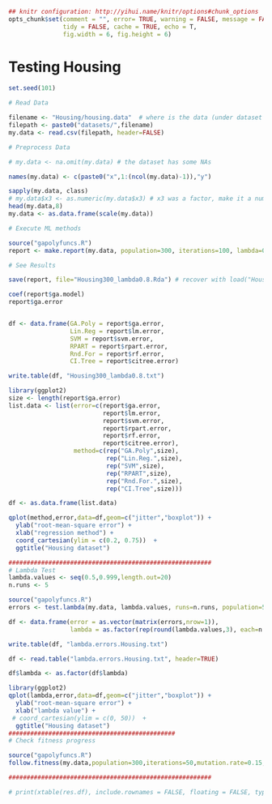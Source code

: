 ```r
## knitr configuration: http://yihui.name/knitr/options#chunk_options
opts_chunk$set(comment = "", error= TRUE, warning = FALSE, message = FALSE,
               tidy = FALSE, cache = TRUE, echo = T,
               fig.width = 6, fig.height = 6)
```
Testing Housing
========================================================

```r
set.seed(101)

# Read Data

filename <- "Housing/housing.data"  # where is the data (under dataset folder)
filepath <- paste0("datasets/",filename)
my.data <- read.csv(filepath, header=FALSE)

# Preprocess Data

# my.data <- na.omit(my.data) # the dataset has some NAs

names(my.data) <- c(paste0("x",1:(ncol(my.data)-1)),"y")

sapply(my.data, class)
# my.data$x3 <- as.numeric(my.data$x3) # x3 was a factor, make it a numeric value
head(my.data,8)
my.data <- as.data.frame(scale(my.data))

# Execute ML methods

source("gapolyfuncs.R")
report <- make.report(my.data, population=300, iterations=100, lambda=0.8, runs=25)

# See Results

save(report, file="Housing300_lambda0.8.Rda") # recover with load("Housing300.Rda") 

coef(report$ga.model)
report$ga.error


df <- data.frame(GA.Poly = report$ga.error,
                 Lin.Reg = report$lm.error,
                 SVM = report$svm.error,
                 RPART = report$rpart.error,
                 Rnd.For = report$rf.error,
                 CI.Tree = report$citree.error)

write.table(df, "Housing300_lambda0.8.txt")

library(ggplot2)
size <- length(report$ga.error)
list.data <- list(error=c(report$ga.error, 
                          report$lm.error,
                          report$svm.error,
                          report$rpart.error,
                          report$rf.error,
                          report$citree.error), 
                  method=c(rep("GA.Poly",size),
                           rep("Lin.Reg.",size),
                           rep("SVM",size), 
                           rep("RPART",size),
                           rep("Rnd.For.",size),
                           rep("CI.Tree",size)))

df <- as.data.frame(list.data)

qplot(method,error,data=df,geom=c("jitter","boxplot")) + 
  ylab("root-mean-square error") + 
  xlab("regression method") +
  coord_cartesian(ylim = c(0.2, 0.75))  +
  ggtitle("Housing dataset")

########################################################
# Lambda Test
lambda.values <- seq(0.5,0.999,length.out=20)
n.runs <- 5

source("gapolyfuncs.R")
errors <- test.lambda(my.data, lambda.values, runs=n.runs, population=50, iterations=25)

df <- data.frame(error = as.vector(matrix(errors,nrow=1)),
                 lambda = as.factor(rep(round(lambda.values,3), each=n.runs)))

write.table(df, "lambda.errors.Housing.txt")

df <- read.table("lambda.errors.Housing.txt", header=TRUE)

df$lambda <- as.factor(df$lambda)

library(ggplot2)
qplot(lambda,error,data=df,geom=c("jitter","boxplot")) + 
  ylab("root-mean-square error") + 
  xlab("lambda value") +
 # coord_cartesian(ylim = c(0, 50))  +
  ggtitle("Housing dataset")
##############################################
# Check fitness progress

source("gapolyfuncs.R")
follow.fitness(my.data,population=300,iterations=50,mutation.rate=0.15,lambda=0.95)

########################################################

# print(xtable(res.df), include.rownames = FALSE, floating = FALSE, type = "latex")
```
